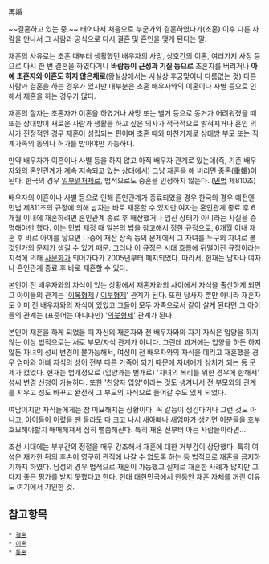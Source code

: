 再婚 

~~결혼하고 있는 중.~~ 태어나서 처음으로 누군가와 결혼하였다가(초혼) 이후 다른 사람을 만나서 그 사람과 공식으로 다시 결혼 및 혼인을 맺게 된다는 말. 

재혼의 사유로는 초혼 때부터 생활했던 배우자의 사망, 상호간의 이혼, 여러가지 사정 등으로 다시 한 번 결혼을 하였다거나 '''바람둥이 근성과 기질 등으로''' 초혼자를 버리거나 '''아예 초혼자와 이혼도 하지 않은채로'''(왕실상에서는 사실상 후궁맞이나 다름없는 것) 다른 사람과 결혼을 하는 경우가 있지만 대부분은 초혼 배우자와의 이혼이나 사별 등으로 인해서 재혼을 하는 경우가 많다. 

재혼의 절차는 초혼자가 이혼을 하였거나 사망 또는 별거 등으로 동거가 어려워졌을 때 또는 상대방이 새로운 사람과 생활을 하고 싶은 의사가 적극적으로 밝혀지거나 혼인 의사가 진정적인 경우 재혼이 성립되는 편이며 초혼 때와 마찬가지로 상대방 부모 또는 직계가족의 동의나 허가를 받아야만 가능하다. 

만약 배우자가 이혼이나 사별 등을 하지 않고 아직 배우자 관계로 있는데(즉, 기존 배우자와의 혼인관계가 계속 지속되고 있는 상태에서) 그냥 재혼을 해 버리면 [[중혼]](重婚)이 된다. 한국의 경우 [[일부일처제]]로, 법적으로도 중혼을 인정하지 않는다. ([[민법]] 제810조)

배우자의 이혼이나 사별 등으로 인해 혼인관계가 종료되었을 경우 한국의 경우 예전엔 민법 제811조의 규정에 의해 남자는 바로 재혼할 수 있지만 여자는 혼인관계 종료 후 6개월 이내에 재혼하려면 혼인관계 종료 후 해산했거나 임신 상태가 아니라는 사실을 증명해야만 했다. 이는 민법 제정 때 일본의 법을 참고해서 정한 규정으로, 6개월 이내 재혼 후 바로 아이를 낳으면 나중에 재산 상속 등의 문제에서 그 자녀를 누구의 자녀로 볼 것인가의 문제가 생길 수 있기 때문. 그러나 이 규정은 시대 흐름에 뒤떨어진 규정이라는 지적에 의해 [[사문화]]가 되어가다가 2005년부터 폐지되었다. 따라서, 현재는 남자나 여자나 혼인관계 종료 후 바로 재혼할 수 있다.

본인이 전 배우자와의 자식이 있는 상황에서 재혼자와의 사이에서 자식을 출산하게 되면 그 아이들의 관계는 '[[이복형제]] / [[이부형제]]' 관계가 된다. 또한 당사자 뿐만 아니라 재혼자도 이미 전 배우자와의 자식이 있었고 그들이 모두 가족으로서 같이 살게 된다면 그 아이들의 관계는 (표준어는 아니다만) '[[의붓형제]]' 관계가 된다. 

본인이 재혼을 하게 되었을 때 자신의 재혼자와 전 배우자와의 자기 자식은 입양을 하지 않는 이상 법적으로는 서로 부모/자식 관계가 아니다. 그런데 과거에는 입양을 하든 하지 않든 자녀의 성씨 변경이 불가능해서, 여성이 전 배우자와의 자식을 데리고 재혼했을 경우 엄마와 아빠 자식의 성이 전부 다른 가족이 되기 때문에 자녀에게 상처가 되는 등 문제가 컸었다. 현재는 법개정으로 (입양과는 별개로) '자녀의 복리를 위한 경우에 한해서' 성씨 변경 신청이 가능하다. 또한 '친양자 입양'이라는 것도 생겨나서 전 부모와의 관계를 지우고 성도 바꾸고 완전히 그 부모의 자식으로 들어갈 수도 있게 되었다.

여담이지만 자식들에게는 참 미묘해지는 상황이다. 꼭 갈등이 생긴다거나 그런 것도 아니고, 아이들이 어렸을 땐 몰라도 다 크고 나서 새아빠나 새엄마가 생기면 이분들을 호부호모해야할지 애매해져서 심히 뻘쭘해진다. 특히 재혼 전부터 아는 사람들이라면...

조선 시대에는 부부간의 정절을 매우 강조해서 재혼에 대한 거부감이 상당했다. 특히 여성은 재가한 뒤의 후손이 영구히 관직에 나갈 수 없도록 하는 등 법적으로 재혼을 금지하기까지 하였다. 남성의 경우 법적으로 재혼이 가능했고 실제로 재혼한 사례가 많지만 그다지 좋은 평가를 받지 못했다고 한다. 현대 대한민국에서 한동안 재혼 자체를 꺼린 이유도 여기에서 기인한 것.
== 참고항목 ==

 * [[결혼]]
 * [[이혼]]
 * [[통혼]]
